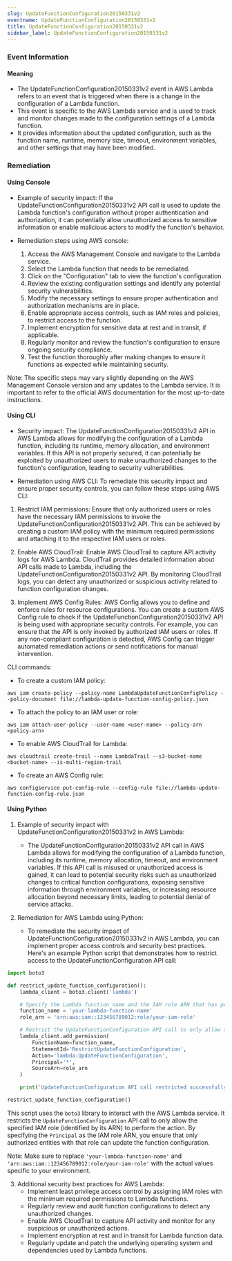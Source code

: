 ```yaml
--- 
slug: UpdateFunctionConfiguration20150331v2
eventname: UpdateFunctionConfiguration20150331v2
title: UpdateFunctionConfiguration20150331v2
sidebar_label: UpdateFunctionConfiguration20150331v2
---
```

                       
### Event Information

#### Meaning

- The UpdateFunctionConfiguration20150331v2 event in AWS Lambda refers to an event that is triggered when there is a change in the configuration of a Lambda function.
- This event is specific to the AWS Lambda service and is used to track and monitor changes made to the configuration settings of a Lambda function.
- It provides information about the updated configuration, such as the function name, runtime, memory size, timeout, environment variables, and other settings that may have been modified.

### Remediation

#### Using Console

- Example of security impact: If the UpdateFunctionConfiguration20150331v2 API call is used to update the Lambda function's configuration without proper authentication and authorization, it can potentially allow unauthorized access to sensitive information or enable malicious actors to modify the function's behavior.

- Remediation steps using AWS console:
  1. Access the AWS Management Console and navigate to the Lambda service.
  2. Select the Lambda function that needs to be remediated.
  3. Click on the "Configuration" tab to view the function's configuration.
  4. Review the existing configuration settings and identify any potential security vulnerabilities.
  5. Modify the necessary settings to ensure proper authentication and authorization mechanisms are in place.
  6. Enable appropriate access controls, such as IAM roles and policies, to restrict access to the function.
  7. Implement encryption for sensitive data at rest and in transit, if applicable.
  8. Regularly monitor and review the function's configuration to ensure ongoing security compliance.
  9. Test the function thoroughly after making changes to ensure it functions as expected while maintaining security.

Note: The specific steps may vary slightly depending on the AWS Management Console version and any updates to the Lambda service. It is important to refer to the official AWS documentation for the most up-to-date instructions.

#### Using CLI

- Security impact: The UpdateFunctionConfiguration20150331v2 API in AWS Lambda allows for modifying the configuration of a Lambda function, including its runtime, memory allocation, and environment variables. If this API is not properly secured, it can potentially be exploited by unauthorized users to make unauthorized changes to the function's configuration, leading to security vulnerabilities.

- Remediation using AWS CLI: To remediate this security impact and ensure proper security controls, you can follow these steps using AWS CLI:

1. Restrict IAM permissions: Ensure that only authorized users or roles have the necessary IAM permissions to invoke the UpdateFunctionConfiguration20150331v2 API. This can be achieved by creating a custom IAM policy with the minimum required permissions and attaching it to the respective IAM users or roles.

2. Enable AWS CloudTrail: Enable AWS CloudTrail to capture API activity logs for AWS Lambda. CloudTrail provides detailed information about API calls made to Lambda, including the UpdateFunctionConfiguration20150331v2 API. By monitoring CloudTrail logs, you can detect any unauthorized or suspicious activity related to function configuration changes.

3. Implement AWS Config Rules: AWS Config allows you to define and enforce rules for resource configurations. You can create a custom AWS Config rule to check if the UpdateFunctionConfiguration20150331v2 API is being used with appropriate security controls. For example, you can ensure that the API is only invoked by authorized IAM users or roles. If any non-compliant configuration is detected, AWS Config can trigger automated remediation actions or send notifications for manual intervention.

CLI commands:
- To create a custom IAM policy:
```
aws iam create-policy --policy-name LambdaUpdateFunctionConfigPolicy --policy-document file://lambda-update-function-config-policy.json
```

- To attach the policy to an IAM user or role:
```
aws iam attach-user-policy --user-name <user-name> --policy-arn <policy-arn>
```

- To enable AWS CloudTrail for Lambda:
```
aws cloudtrail create-trail --name LambdaTrail --s3-bucket-name <bucket-name> --is-multi-region-trail
```

- To create an AWS Config rule:
```
aws configservice put-config-rule --config-rule file://lambda-update-function-config-rule.json
```

#### Using Python

1. Example of security impact with UpdateFunctionConfiguration20150331v2 in AWS Lambda:
   - The UpdateFunctionConfiguration20150331v2 API call in AWS Lambda allows for modifying the configuration of a Lambda function, including its runtime, memory allocation, timeout, and environment variables. If this API call is misused or unauthorized access is gained, it can lead to potential security risks such as unauthorized changes to critical function configurations, exposing sensitive information through environment variables, or increasing resource allocation beyond necessary limits, leading to potential denial of service attacks.

2. Remediation for AWS Lambda using Python:
   - To remediate the security impact of UpdateFunctionConfiguration20150331v2 in AWS Lambda, you can implement proper access controls and security best practices. Here's an example Python script that demonstrates how to restrict access to the UpdateFunctionConfiguration API call:

```python
import boto3

def restrict_update_function_configuration():
    lambda_client = boto3.client('lambda')

    # Specify the Lambda function name and the IAM role ARN that has permission to update the function configuration
    function_name = 'your-lambda-function-name'
    role_arn = 'arn:aws:iam::123456789012:role/your-iam-role'

    # Restrict the UpdateFunctionConfiguration API call to only allow the specified IAM role
    lambda_client.add_permission(
        FunctionName=function_name,
        StatementId='RestrictUpdateFunctionConfiguration',
        Action='lambda:UpdateFunctionConfiguration',
        Principal='*',
        SourceArn=role_arn
    )

    print('UpdateFunctionConfiguration API call restricted successfully.')

restrict_update_function_configuration()
```

This script uses the `boto3` library to interact with the AWS Lambda service. It restricts the `UpdateFunctionConfiguration` API call to only allow the specified IAM role (identified by its ARN) to perform the action. By specifying the `Principal` as the IAM role ARN, you ensure that only authorized entities with that role can update the function configuration.

Note: Make sure to replace `'your-lambda-function-name'` and `'arn:aws:iam::123456789012:role/your-iam-role'` with the actual values specific to your environment.

3. Additional security best practices for AWS Lambda:
   - Implement least privilege access control by assigning IAM roles with the minimum required permissions to Lambda functions.
   - Regularly review and audit function configurations to detect any unauthorized changes.
   - Enable AWS CloudTrail to capture API activity and monitor for any suspicious or unauthorized actions.
   - Implement encryption at rest and in transit for Lambda function data.
   - Regularly update and patch the underlying operating system and dependencies used by Lambda functions.


 